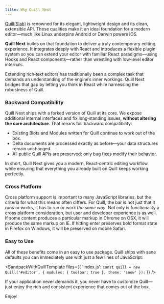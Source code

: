 ```yaml
---
title: Why Quill Next
---
```


[Quill(Slab)](https://quilljs.com/) is renowned for its elegant, lightweight design and its clean, extensible API.
Those qualities make it an ideal foundation for a modern editor—much like Linux underpins Android or Darwin powers iOS.

**Quill Next** builds on that foundation to deliver a truly contemporary editing experience.
It integrates deeply with React and introduces a flexible plugin system so you can extend your editor with familiar React paradigms—using Hooks and React components—rather than wrestling with low‑level editor internals.

Extending rich‑text editors has traditionally been a complex task that demands an understanding of the engine’s inner workings.
Quill Next bridges that gap by letting you think in React while harnessing the robustness of Quill.


### Backward Compatibility

Quill Next ships with a forked version of Quill at its core.
We expose additional internal interfaces and fix long‑standing issues, **without altering the core architecture**. That means full backward compatibility:

- Existing Blots and Modules written for Quill continue to work out of the box.
- Delta documents are processed exactly as before—your data structures remain unchanged.
- All public Quill APIs are preserved; only bug fixes modify their behavior.

In short, Quill Next gives you a modern, React‑centric editing workflow while ensuring that everything you already built on Quill keeps working perfectly.

### Cross Platform

Cross platform support is important to many JavaScript libraries, but the criteria for what this means often differs. For Quill, the bar is not just that it runs or works, it has to run or work *the same way*. Not only is functionality a cross platform consideration, but user and developer experience is as well. If some content produces a particular markup in Chrome on OSX, it will produce the same markup on IE. If hitting enter preserves bold format state in Firefox on Windows, it will be preserved on mobile Safari.


### Easy to Use

All of these benefits come in an easy to use package. Quill ships with sane defaults you can immediately use with just a few lines of JavaScript:

<SandpackWithQuillTemplate
  files={{
    'index.js': `
const quill = new Quill('#editor', {
  modules: { toolbar: true },
  theme: 'snow'
});
`
  }}
/>

If your application never demands it, you never have to customize Quill&mdash;just enjoy the rich and consistent experience that comes out of the box.

Enjoy!
